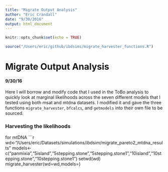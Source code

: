 ```yaml
---
title: "Migrate Output Analysis"
author: "Eric Crandall"
date: "9/30/2016"
output: html_document
---
```


```r
knitr::opts_chunk$set(echo = TRUE)

source("/Users/eric/github/ibdsims/migrate_harvester_functions.R")
```

# Migrate Output Analysis
#### 9/30/16
Here I will borrow and modify code that I used in the ToBo analysis to quickly look at marginal likelihoods across the seven different models that I tested using both msat and mtdna datasets. I modified it and gave the three functions `migrate_harvester`, `bfcalcs`, and `getmodels` into their own file to be sourced.

### Harvesting the likelihoods
for mtDNA
```r
wd<-"/Users/eric/Datasets/simulations/ibdsim/migrate_pareto2_mtdna_results"
models<-c("panmixia","5island","5stepping.stone","5stepping.stone1","10island","10stepping.stone","10stepping.stone1")
setwd(wd)
migrate_harvester(wd=wd,models=)